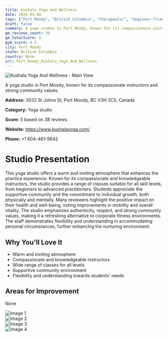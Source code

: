 ```yaml
---
title: Kushala Yoga And Wellness
date: 2025-03-08
tags: ["Port Moody", "British Columbia", "therapeutic", "beginner-friendly", "advanced", "community", "atmosphere", "Port Moody"]  
draft: false
summary: A yoga studio in Port Moody, known for its compassionate instructors and strong community values.
gm_reviews_count: 38
gm_totalScore: 5
gym_score: 4.5
city: Port_Moody
state: British Columbia
country: None
url: Port_Moody_Kushala_Yoga_And_Wellness
---
```


<div className="aspect-[16/9] relative my-8">
  <img 
    src="https://lh5.googleusercontent.com/p/AF1QipPlYHAfOdBqd_4EH1RNav-0Ei0NZsUuA00L7GY0=w1920-h1080-k-no"
    alt="Kushala Yoga And Wellness - Main View"
    className="object-cover absolute inset-0 w-full h-full rounded-lg"
  />
</div>

A yoga studio in Port Moody, known for its compassionate instructors and strong community values.

**Address:** 3032 St Johns St, Port Moody, BC V3H 2C5, Canada

**Category:** Yoga studio

**Score:** 5 based on 38 reviews

**Website:** https://www.kushalayoga.com/

**Phone:** +1 604-461-9642

# Studio Presentation

This yoga studio offers a warm and inviting atmosphere that enhances the practice experience. Known for its compassionate and knowledgeable instructors, the studio provides a range of classes suitable for all skill levels, from beginners to advanced practitioners. Students appreciate the supportive community and the commitment to individual growth, both physically and mentally. Many reviewers highlight the positive impact on their health and well-being, noting improvements in mobility and overall vitality. The studio emphasizes authenticity, respect, and strong community values, making it a refreshing alternative to corporate fitness environments. The staff demonstrates flexibility and understanding in accommodating personal circumstances, further enhancing the nurturing environment.



## Why You'll Love It

- Warm and inviting atmosphere
- Compassionate and knowledgeable instructors
- Wide range of classes for all levels
- Supportive community environment
- Flexibility and understanding towards students' needs

## Areas for Improvement

None

<div className="grid grid-cols-1 xl:grid-cols-2 gap-4 my-8">
<div className="aspect-[4/3] relative"><img src="https://lh5.googleusercontent.com/p/AF1QipPBonpoSQgtMGpDWhH0nx1CHWgYXx4e65BrOx_s=w1920-h1080-k-no" alt="Image 1" className="object-cover absolute inset-0 w-full h-full rounded-lg" /></div>
<div className="aspect-[4/3] relative"><img src="https://lh5.googleusercontent.com/p/AF1QipMu0P7BJ9-zAplSkadNrk53Gb3cdmcT2MEjLZjM=w1920-h1080-k-no" alt="Image 2" className="object-cover absolute inset-0 w-full h-full rounded-lg" /></div>
<div className="aspect-[4/3] relative"><img src="https://lh5.googleusercontent.com/p/AF1QipN_NdS6pvULh7ZTyEvuPd_ginOp_D342q31rQ9X=w1920-h1080-k-no" alt="Image 3" className="object-cover absolute inset-0 w-full h-full rounded-lg" /></div>
<div className="aspect-[4/3] relative"><img src="https://lh5.googleusercontent.com/p/AF1QipNh_LDRbvg0mvortbsl51am4ULuHVp_tKDz_JEi=w1920-h1080-k-no" alt="Image 4" className="object-cover absolute inset-0 w-full h-full rounded-lg" /></div>
</div>